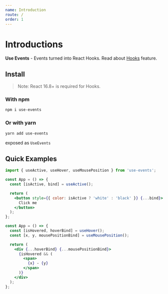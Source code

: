 ```yaml
---
name: Introduction
route: /
order: 1
---
```


# Introductions

**Use Events** - Events turned into React Hooks.
Read about [Hooks](https://reactjs.org/docs/hooks-intro.html) feature.

## Install

> Note: React 16.8+ is required for Hooks.

### With npm

```sh
npm i use-events
```

### Or with yarn

```sh
yarn add use-events
```

exposed as `UseEvents`

## Quick Examples

```jsx
import { useActive, useHover, useMousePosition } from 'use-events';
```

```jsx
const App = () => {
  const [isActive, bind] = useActive();

  return (
    <button style={{ color: isActive ? 'white' : 'black' }} {...bind}>
      Click me
    </button>
  );
};
```

```jsx
const App = () => {
  const [isHovered, hoverBind] = useHover();
  const [x, y, mousePositionBind] = useMousePosition();

  return (
    <div {...hoverBind} {...mousePositionBind}>
      {isHovered && (
        <span>
          {x} - {y}
        </span>
      )}
    </div>
  );
};
```
